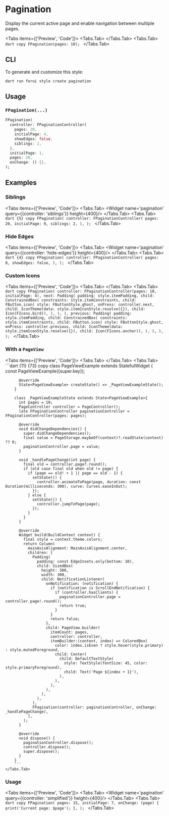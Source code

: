 
# Pagination

Display the current active page and enable navigation between multiple pages.

<LinkBadgeGroup>
    <LinkBadge label="API Reference" href="https://pub.dev/documentation/forui/latest/forui.widgets.pagination/"/>
</LinkBadgeGroup>

<Tabs items={['Preview', 'Code']}>
    <Tabs.Tab>
        <Widget name='pagination' height={400}/>
    </Tabs.Tab>
    <Tabs.Tab>
        ```dart copy
        FPagination(pages: 10);
        ```
    </Tabs.Tab>
</Tabs>

## CLI

To generate and customize this style:

```shell copy
dart run forui style create pagination 
```

## Usage

### `FPagination(...)`

```dart copy
FPagination(
  controller: FPaginationController(
    pages: 20,
    initialPage: 4,
    showEdges: false,
    siblings: 2,
  ),
  initialPage: 1,
  pages: 20,
  onChange: () {},
);
```

## Examples

### Siblings

<Tabs items={['Preview', 'Code']}>
    <Tabs.Tab>
        <Widget name='pagination' query={{controller: 'siblings'}} height={400}/>
    </Tabs.Tab>
    <Tabs.Tab>
        ```dart {5} copy
        FPagination(
          controller: FPaginationController(
            pages: 20,
            initialPage: 9,
            siblings: 2,
          ),
        );
        ```
    </Tabs.Tab>
</Tabs>

### Hide Edges

<Tabs items={['Preview', 'Code']}>
    <Tabs.Tab>
        <Widget name='pagination' query={{controller: 'hide-edges'}} height={400}/>
    </Tabs.Tab>
    <Tabs.Tab>
        ```dart {4} copy
        FPagination(
          controller: FPaginationController(
            pages: 8,
            showEdges: false,
          ),
        );
        ```
    </Tabs.Tab>
</Tabs>

### Custom Icons

<Tabs items={['Preview', 'Code']}>
    <Tabs.Tab>
        <Widget name='pagination' variant='custom-icon' height={400}/>
    </Tabs.Tab>
    <Tabs.Tab>
        ```dart copy
        FPagination(
            controller: FPaginationController(pages: 10, initialPage: 4),
            next: Padding(
              padding: style.itemPadding,
              child: ConstrainedBox(
                constraints: style.itemConstraints,
                child: FButton.icon(
                  style: FButtonStyle.ghost,
                  onPress: controller.next,
                  child: IconTheme(data: style.itemIconStyle.resolve({}), child: Icon(FIcons.bird)),
                ),
              ),
            ),
            previous: Padding(
              padding: style.itemPadding,
              child: ConstrainedBox(
                constraints: style.itemConstraints,
                child: FButton.icon(
                  style: FButtonStyle.ghost,
                  onPress: controller.previous,
                  child: IconTheme(data: style.itemIconStyle.resolve({}), child: Icon(FIcons.anchor)),
                ),
              ),
            ),
          );
        ```
    </Tabs.Tab>
</Tabs>

### With a `PageView`

<Tabs items={['Preview', 'Code']}>
    <Tabs.Tab>
        <Widget name='pagination' variant='page-view' height={400}/>
    </Tabs.Tab>
    <Tabs.Tab>
        ```dart {11} {73} copy
        class PageViewExample extends StatefulWidget {
          const PageViewExample({super.key});

          @override
          State<PageViewExample> createState() => _PageViewExampleState();
        }

        class _PageViewExampleState extends State<PageViewExample>{
          int pages = 10;
          PageController controller = PageController();
          late FPaginationController paginationController = FPaginationController(pages: pages);

          @override
          void didChangeDependencies() {
            super.didChangeDependencies();
            final value = PageStorage.maybeOf(context)?.readState(context) ?? 0;
            paginationController.page = value;
          }

          void _handlePageChange(int page) {
            final old = controller.page?.round();
            if (old case final old when old != page) {
              if (page == old! + 1 || page == old - 1) {
                setState(() {
                  controller.animateToPage(page, duration: const Duration(milliseconds: 300), curve: Curves.easeInOut);
                });
              } else {
                setState(() {
                  controller.jumpToPage(page);
                });
              }
            }
          }

          @override
          Widget build(BuildContext context) {
            final style = context.theme.colors;
            return Column(
              mainAxisAlignment: MainAxisAlignment.center,
              children: [
                Padding(
                  padding: const EdgeInsets.only(bottom: 10),
                  child: SizedBox(
                    height: 300,
                    width: 300,
                    child: NotificationListener(
                      onNotification: (notification) {
                        if (notification is ScrollEndNotification) {
                          if (controller.hasClients) {
                            paginationController.page = controller.page!.round();
                            return true;
                          }
                        }
                        return false;
                      },
                      child: PageView.builder(
                        itemCount: pages,
                        controller: controller,
                        itemBuilder:(context, index) => ColoredBox(
                          color: index.isEven ? style.hover(style.primary) : style.mutedForeground,
                          child: Center(
                            child: DefaultTextStyle(
                              style: TextStyle(fontSize: 45, color: style.primaryForeground),
                              child: Text('Page ${index + 1}'),
                            ),
                          ),
                        ),
                      ),
                    ),
                  ),
                ),
                FPagination(controller: paginationController, onChange: _handlePageChange),
              ],
            );
          }

          @override
          void dispose() {
            paginationController.dispose();
            controller.dispose();
            super.dispose();
          }
        }
        ```
    </Tabs.Tab>

</Tabs>

### Usage

<Tabs items={['Preview', 'Code']}>
    <Tabs.Tab>
        <Widget name='pagination' query={{controller: 'simplified'}} height={400}/>
    </Tabs.Tab>
    <Tabs.Tab>
        ```dart copy
        FPagination(
          pages: 15,
          initialPage: 7,
          onChange: (page) {
            print('Current page: $page');
          },
        );
        ```
    </Tabs.Tab>
</Tabs>
